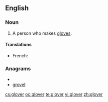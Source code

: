 {{also|Glover}}
==English==

===Noun===
{{en-noun}}

# A person who makes [[glove]]s.

====Translations====
* French: {{t|fr|gantier|m}}

===Anagrams===
* {{alphagram|eglorv}}
* [[grovel#English|grovel]]

[[cs:glover]]
[[oc:glover]]
[[te:glover]]
[[vi:glover]]
[[zh:glover]]